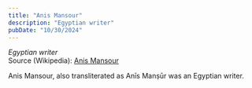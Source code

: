 ```yaml
---
title: "Anis Mansour"
description: "Egyptian writer"
pubDate: "10/30/2024"
---
```


*Egyptian writer*  
Source (Wikipedia): [Anis Mansour][1]

Anis Mansour, also transliterated as Anīs Manṣūr was an Egyptian writer.

[1]: https://en.wikipedia.org/wiki/Anis_Mansour
